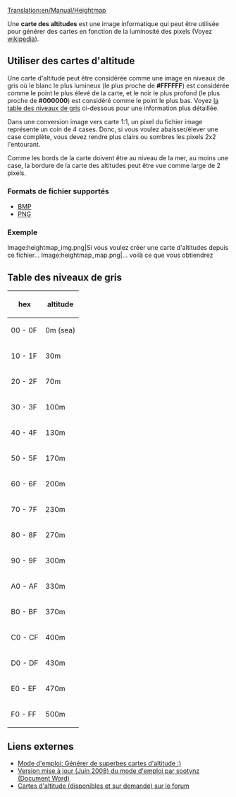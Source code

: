 [[Translation:en/Manual/Heightmap]]

Une '''carte des altitudes''' est une image informatique qui peut être utilisée pour générer des cartes en fonction de la luminosité des pixels (Voyez [https://www.wikipedia.org/wiki/Heightmap wikipedia]).

==Utiliser des cartes d'altitude==
Une carte d'altitude peut être considérée comme une image en niveaux de gris où le blanc le plus lumineux (le plus proche de '''#FFFFFF''') est considérée comme le point le plus élevé de la carte, et le noir le plus profond (le plus proche de '''#000000''') est considéré comme le point le plus bas. Voyez [[en/#Table des niveaux de gris|la table des niveaux de gris]] ci-dessous pour une information plus détaillée.

Dans une conversion image vers carte 1:1, un pixel du fichier image représente un coin de 4 cases. Donc, si vous voulez abaisser/élever une case complète, vous devez rendre plus clairs ou sombres les pixels 2x2 l'entourant.

Comme les bords de la carte doivent être au niveau de la mer, au moins une case, la bordure de la carte des altitudes peut être vue comme large de 2 pixels.

===Formats de fichier supportés===
* [https://www.wikipedia.org/wiki/Bitmap_Image BMP]
* [https://www.wikipedia.org/wiki/Fr:PNG PNG]

===Exemple===
<gallery>
Image:heightmap_img.png|Si vous voulez créer une carte d'altitudes depuis ce fichier...
Image:heightmap_map.png|... voilà ce que vous obtiendrez
</gallery>

==Table des niveaux de gris==
{|
! hex
! altitude
|-
| 00 - 0F
| 0m (sea)
|-
| 10 - 1F
| 30m
|-
| 20 - 2F
| 70m
|-
| 30 - 3F
| 100m
|-
| 40 - 4F
| 130m
|-
| 50 - 5F
| 170m
|-
| 60 - 6F
| 200m
|-
| 70 - 7F
| 230m
|-
| 80 - 8F
| 270m
|-
| 90 - 9F
| 300m
|-
| A0 - AF
| 330m
|-
| B0 - BF
| 370m
|-
| C0 - CF
| 400m
|-
| D0 - DF
| 430m
|-
| E0 - EF
| 470m
|-
| F0 - FF
| 500m
|}

==Liens externes==
*[http://www.tt-forums.net/viewtopic.php?t=27052 Mode d'emploi: Générer de superbes cartes d'altitude :)]
*[http://www.tt-forums.net/download/file.php?id=92633 Version mise à jour (Juin 2008) du mode d'emploi par sootynz (Document Word)]
*[http://www.tt-forums.net/viewtopic.php?t=29323 Cartes d'altitude (disponibles et sur demande) sur le forum]